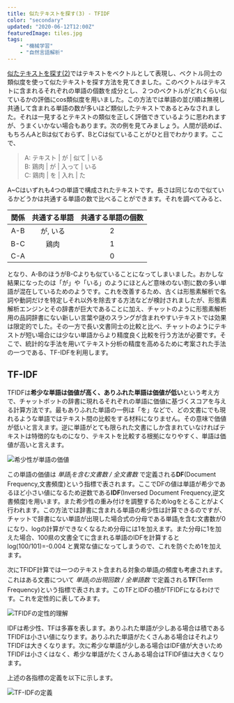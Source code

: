 ```yaml
---
title: 似たテキストを探す(3) - TFIDF
color: "secondary"
updated: "2020-06-12T12:00Z"
featuredImage: tiles.jpg
tags: 
    - "機械学習"
    - "自然言語解析"
---
```


[似たテキストを探す(2)](../text-retrieval/)ではテキストをベクトルとして表現し、ベクトル同士の類似度を使って似たテキストを探す方法を見てきました。このベクトルはテキストに含まれるそれぞれの単語の個数を成分とし、２つのベクトルがどれくらい似ているかの評価にcos類似度を用いました。この方法では単語の並び順は無視し共通して含まれる単語の数が多いほど類似したテキストであるとみなされました。それは一見するとテキストの類似を正しく評価できているように思われますが、うまくいかない場合もあります。次の例を見てみましょう。人間が読めば、もちろんAとBは似ておらず、BとCは似ていることがひと目でわかります。ここで、

> A: テキスト | が | 似て | いる  
> B: 鶏肉 | が | 入って | いる  
> C: 鶏肉 | を | 入れ | た

A~Cはいずれも4つの単語で構成されたテキストです。長さは同じなので似ているかどうかは共通する単語の数で比べることができます。それを調べてみると、

|関係|共通する単語 | 共通する単語の個数 |
|:---:| :---: | :---: |
|A-B| が, いる | 2 |
|B-C| 鶏肉 | 1 |
|C-A|  | 0 |

となり、A-BのほうがB-Cよりも似ていることになってしまいました。おかしな結果になったのは「が」や「いる」のようにほとんど意味のない割に数の多い単語が混在しているためのようです。これを改善するため、古くは形態素解析で名詞や動詞だけを特定しそれ以外を除去する方法などが検討されましたが、形態素解析エンジンとその辞書が巨大であることに加え、チャットのように形態素解析用の品詞辞書にない新しい言葉や謎のスラングが含まれやすいテキストでは効果は限定的でした。その一方で長い文書同士の比較と比べ、チャットのようにテキストが短い場合には少ない単語からより精度良く比較を行う方法が必要です。そこで、統計的な手法を用いてテキスト分析の精度を高めるために考案された手法の一つである、TF-IDFを利用します。

## TF-IDF


TFIDFは**希少な単語は価値が高く、ありふれた単語は価値が低い**という考え方で、チャットボットの辞書に現れるそれぞれの単語に価値に基づくスコアを与える計算方法です。最もありふれた単語の一例は「を」などで、どの文書にでも現れるような単語ではテキスト間の比較をする材料になりません。その意味で価値が低いと言えます。逆に単語がとても限られた文書にしか含まれていなければテキストは特徴的なものになり、テキストを比較する根拠になりやすく、単語は価値が高いと言えます。

![希少性が単語の価値](./value-of-word.png)

この単語の価値は *単語<sub>i</sub>を含む文書数 / 全文書数* で定義される**DF**(Document Frequency,文書頻度)という指標で表されます。ここでDFの値は単語が希少であるほど小さい値になるため逆数である**IDF**(Inversed Document Frequency,逆文書頻度)を用います。また希少性の重み付けを調整するためlogをとることがよく行われます。この方法では辞書に含まれる単語の希少性は計算できるのですが、チャットで辞書にない単語が出現した場合式の分母である単語<sub>i</sub>を含む文書数が0になり、logの計算ができなくなるため分母には1を加えます。また分母に1を加えた場合、100県の文書全てに含まれる単語のIDFを計算すると log(100/101)=-0.004 と異常な値になってしまうので、これを防ぐため1を加えます。  

次にTFIDF計算では一つのテキスト含まれる対象の単語<sub>i</sub>の頻度も考慮されます。これはある文書について *単語<sub>i</sub>の出現回数 / 全単語数* で定義される**TF**(Term Frequency)という指標で表されます。このTFとIDFの積がTFIDFになるわけです。これを定性的に表してみます。

![TFIDFの定性的理解](./tfidf-concept.png)

IDFは希少性、TFは多寡を表します。ありふれた単語が少しある場合は積であるTFIDFは小さい値になります。ありふれた単語がたくさんある場合はそれよりTFIDFは大きくなります。次に希少な単語が少しある場合はIDF値が大きいためTFIDFは小さくはなく、希少な単語がたくさんある場合はTFIDF値は大きくなります。  

上述の各指標の定義を以下に示します。

![TF-IDFの定義](./tf-idf.png)













